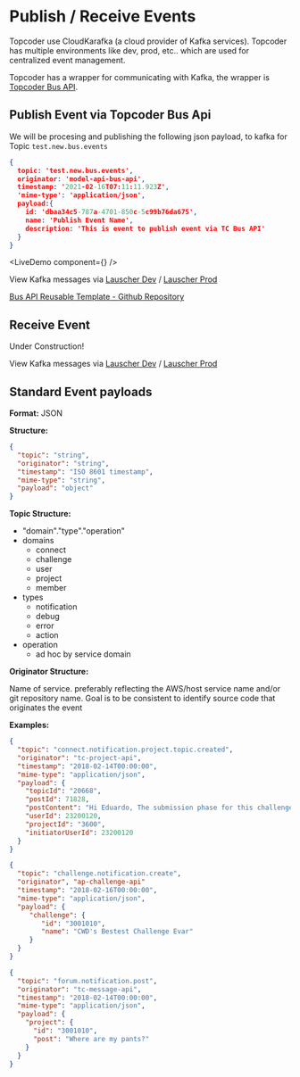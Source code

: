 
# Publish / Receive Events

Topcoder use CloudKarafka (a cloud provider of Kafka services). Topcoder has multiple environments like dev, prod, etc.. which are used for centralized event management.

Topcoder has a wrapper for communicating with Kafka, the wrapper is [Topcoder Bus API](https://github.com/topcoder-platform/tc-bus-api-wrapper). 

## Publish Event via Topcoder Bus Api

We will be procesing and publishing the following json payload, to kafka for Topic `test.new.bus.events`

```json
{
  topic: 'test.new.bus.events',
  originator: 'model-api-bus-api',
  timestamp: '2021-02-16T07:11:11.923Z',
  'mime-type': 'application/json',
  payload:{
    id: 'dbaa34c5-787a-4701-850c-5c99b76da675',
    name: 'Publish Event Name',
    description: 'This is event to publish event via TC Bus API'
  }
}
```

<LiveDemo component={<BusAPI />} />

View Kafka messages via [Lauscher Dev](https://lauscher.topcoder-dev.com/) / [Lauscher Prod](https://lauscher.topcoder.com/)

[Bus API Reusable Template - Github Repository](https://github.com/topcoder-platform/model-api-bus-api)

## Receive Event

Under Construction!

View Kafka messages via [Lauscher Dev](https://lauscher.topcoder-dev.com/) / [Lauscher Prod](https://lauscher.topcoder.com/)

## Standard Event payloads

**Format:** JSON

**Structure:**

```json
{
  "topic": "string",
  "originator": "string",
  "timestamp": "ISO 8601 timestamp",
  "mime-type": "string",
  "payload": "object" 
}
```

**Topic Structure:**

- "domain"."type"."operation"
- domains
  - connect
  - challenge
  - user
  - project
  - member
- types
  - notification
  - debug
  - error
  - action
- operation
  - ad hoc by service domain

**Originator Structure:**

Name of service. preferably reflecting the AWS/host service name and/or git repository name. Goal is to be consistent to identify source code that originates the event

**Examples:**
```json
{
  "topic": "connect.notification.project.topic.created",
  "originator": "tc-project-api",
  "timestamp": "2018-02-14T00:00:00",
  "mime-type": "application/json",
  "payload": {
    "topicId": "20668",
    "postId": 71828,
    "postContent": "Hi Eduardo, The submission phase for this challenge is over",
    "userId": 23200120,
    "projectId": "3600",
    "initiatorUserId": 23200120
  }
}
```

```json
{
  "topic": "challenge.notification.create",
  "originator", "ap-challenge-api"
  "timestamp": "2018-02-16T00:00:00",
  "mime-type": "application/json",
  "payload": {
     "challenge": {
        "id": "3001010",
        "name": "CWD's Bestest Challenge Evar"
     }
  }
}
```

```json
{
  "topic": "forum.notification.post",
  "originator": "tc-message-api",
  "timestamp": "2018-02-14T00:00:00",
  "mime-type": "application/json",
  "payload": {
    "project": {
      "id": "3001010",
      "post": "Where are my pants?"
    }
  }
}
```

<Copyright />

